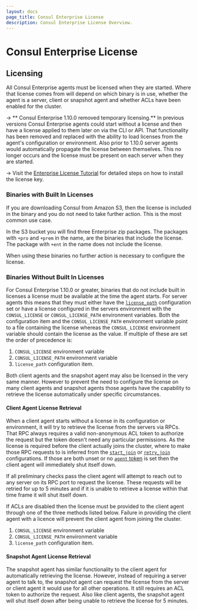 ```yaml
---
layout: docs
page_title: Consul Enterprise License
description: Consul Enterprise License Overview.
---
```


# Consul Enterprise License

## Licensing

All Consul Enterprise agents must be licensed when they are started. Where that license comes from will depend
on which binary is in use, whether the agent is a server, client or snapshot agent and whether ACLs have been
enabled for the cluster.

-> ** Consul Enterprise 1.10.0 removed temporary licensing.** In previous versions Consul Enterprise
agents could start without a license and then have a license applied to them later on via the CLI
or API. That functionality has been removed and replaced with the ability to load licenses from the
agent's configuration or environment. Also prior to 1.10.0 server agents would automatically propagate
the license between themselves. This no longer occurs and the license must be present on each server
when they are started.

-> Visit the [Enterprise License Tutorial](https://learn.hashicorp.com/tutorials/nomad/hashicorp-enterprise-license?in=consul/enterprise) for detailed steps on how to install the license key.

### Binaries with Built In Licenses

If you are downloading Consul from Amazon S3, then the license is included
in the binary and you do not need to take further action. This is the
most common use case.

In the S3 bucket you will find three Enterprise zip packages. The packages with `+pro` and
`+prem` in the name, are the binaries that include the license. The package
with `+ent` in the name does not include the license.

When using these binaries no further action is necessary to configure the license.

### Binaries Without Built In Licenses

For Consul Enterprise 1.10.0 or greater, binaries that do not include built in licenses a license must be available at the time the agent starts.
For server agents this means that they must either have the [`license_path`](/docs/agent/options#license_path)
configuration set or have a license configured in the servers environment with the `CONSUL_LICENSE` or
`CONSUL_LICENSE_PATH` environment variables. Both the configuration item and the `CONSUL_LICENSE_PATH`
environment variable point to a file containing the license whereas the `CONSUL_LICENSE` environment
variable should contain the license as the value. If multiple of these are set the order of precedence is:

1. `CONSUL_LICENSE` environment variable
2. `CONSUL_LICENSE_PATH` environment variable
3. `license_path` configuration item.

Both client agents and the snapshot agent may also be licensed in the very same manner. However to prevent
the need to configure the license on many client agents and snapshot agents those agents have the capability
to retrieve the license automatically under specific circumstances.

#### Client Agent License Retrieval

When a client agent starts without a license in its configuration or environment, it will try to retrieve the
license from the servers via RPCs. That RPC always requires a valid non-anonymous ACL token to authorize the
request but the token doesn't need any particular permissions. As the license is required before the client
actually joins the cluster, where to make those RPC requests to is inferred from the [`start_join`](/docs/agent/opts#start_join)
or [`retry_join`](/docs/agent/opts#retry_join) configurations. If those are both unset or no
[`agent` token](/docs/agent/opts#acl_tokens_agent) is set then the client agent will immediately shut itself down.

If all preliminary checks pass the client agent will attempt to reach out to any server on its RPC port to
request the license. These requests will be retried for up to 5 minutes and if it is unable to retrieve a
license within that time frame it will shut itself down.

If ACLs are disabled then the license must be provided to the client agent through one of the three methods listed below.
Failure in providing the client agent with a licence will prevent the client agent from joining the cluster.

1. `CONSUL_LICENSE` environment variable
2. `CONSUL_LICENSE_PATH` environment variable
3. `license_path` configuration item.

#### Snapshot Agent License Retrieval

The snapshot agent has similar functionality to the client agent for automatically retrieving the license. However,
instead of requiring a server agent to talk to, the snapshot agent can request the license from the server or
client agent it would use for all other operations. It still requires an ACL token to authorize the request. Also
like client agents, the snapshot agent will shut itself down after being unable to retrieve the license for 5
minutes.
